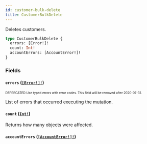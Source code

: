 ```yaml
---
id: customer-bulk-delete
title: CustomerBulkDelete
---
```


Deletes customers.

```graphql
type CustomerBulkDelete {
  errors: [Error!]!
  count: Int!
  accountErrors: [AccountError!]!
}
```

### Fields

#### `errors` ([`[Error!]!`](/api-reference/objects/error.mdx))

<sub><sup><span className="deprecatedTag">DEPRECATED</span> Use typed errors with error codes. This field will be removed after 2020-07-31.</sup></sub>

List of errors that occurred executing the mutation.

#### `count` ([`Int!`](/api-reference/scalars/int.mdx))

Returns how many objects were affected.

#### `accountErrors` ([`[AccountError!]!`](/api-reference/objects/account-error.mdx))
